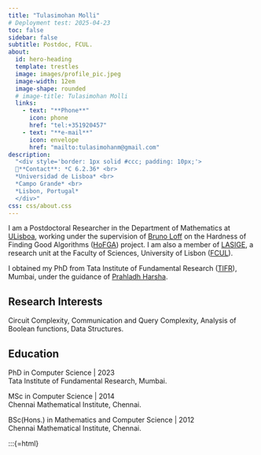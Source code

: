 ```yaml
---
title: "Tulasimohan Molli"
# Deployment test: 2025-04-23
toc: false
sidebar: false
subtitle: Postdoc, FCUL.
about:
  id: hero-heading
  template: trestles
  image: images/profile_pic.jpeg
  image-width: 12em 
  image-shape: rounded
  # image-title: Tulasimohan Molli
  links:
    - text: "**Phone**"
      icon: phone
      href: "tel:+351920457" 
    - text: "**e-mail**"
      icon: envelope
      href: "mailto:tulasimohanm@gmail.com"
description: 
  "<div style='border: 1px solid #ccc; padding: 10px;'>
  📍**Contact**: *C 6.2.36* <br> 
  *Universidad de Lisboa* <br>
  *Campo Grande* <br>
  *Lisbon, Portugal*
  </div>"
css: css/about.css
---
```


:::{#hero-heading}

I am a Postdoctoral Researcher in the Department of Mathematics at  [ULisboa](https://www.ulisboa.pt/), working under the supervision of [Bruno Loff](https://brunoloff.wordpress.com/) on the Hardness of Finding Good Algorithms ([HoFGA](https://brunoloff.wordpress.com/hofga/)) project. I am also a member of [LASIGE](https://lasige.pt/), a research unit at the Faculty of Sciences, University of Lisbon ([FCUL](https://ciencias.ulisboa.pt/)).

I obtained my PhD from Tata Institute of Fundamental Research ([TIFR](https://www.tifr.res.in/)), Mumbai, under the guidance of [Prahladh Harsha](https://www.tcs.tifr.res.in/~prahladh/).

<!-- I earned my Bachelor's and Master's degrees from Chennai Mathematical Institute (CMI), during which I also attended courses at the Institute of Mathematical Sciences (IMSc), Chennai. For my Master's project, I collaborated with Srikanth Srinivasan at IIT Bombay and completed a qualifier project under the guidance of Arkadev Chattopadhyay at TIFR. -->

## Research Interests

Circuit Complexity, Communication and Query Complexity, Analysis of Boolean functions, Data Structures. 

<!-- ::: {.columns}
::: {.column width="50%"}

- Circuit Complexity
- Communication and Query Complexity
:::

::: {.column width="50%"}
- Analysis of Boolean functions
- Data Structures
:::
::: -->

## Education

PhD in Computer Science | 2023 </br>
Tata Institute of Fundamental Research, Mumbai. 

MSc in Computer Science | 2014 </br>
Chennai Mathematical Institute, Chennai. 

BSc(Hons.) in Mathematics and Computer Science | 2012 </br>
Chennai Mathematical Institute, Chennai.  

:::

:::{=html}
<meta name="description" content="Welcome to the official homepage of Tulasimohan Molli. Explore research, publications, teaching resources, and more.">
<meta name="keywords" content="Tulasimohan Molli, Research, Publications, Teaching, Personal Website, Academic, Homepage">
<meta name="author" content="Tulasimohan Molli">
<meta name="robots" content="index, follow">
<meta property="og:title" content="Tulasimohan Molli - Official Homepage">
<meta property="og:description" content="Explore the personal website of Tulasimohan Molli, featuring research, publications, and teaching resources.">
<meta property="og:type" content="website">
<meta property="og:url" content="https://tulasimohan.github.iQuarto-Homepage">
<meta property="og:image" content="https://tulasimohan.github.io/Quarto-Homepage/images/profile_pic.jpeg">
<meta name="twitter:card" content="summary_large_image">
<meta name="twitter:title" content="Tulasimohan Molli - Official Homepage">
<meta name="twitter:description" content="Explore the personal website of Tulasimohan Molli, featuring research, publications, and teaching resources.">
<meta name="twitter:image" content="https://tulasimohan.github.io/Quarto-Homepage/images/profile_pic.jpeg">
<meta name="google-site-verification" content="aY5AuegUT_-X7IlwVNTnqV_wTZoXat2onobqZlKEcrM" />



